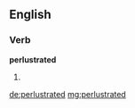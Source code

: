 ==English==

===Verb===
'''perlustrated'''

# {{past of|perlustrate}}

[[de:perlustrated]]
[[mg:perlustrated]]